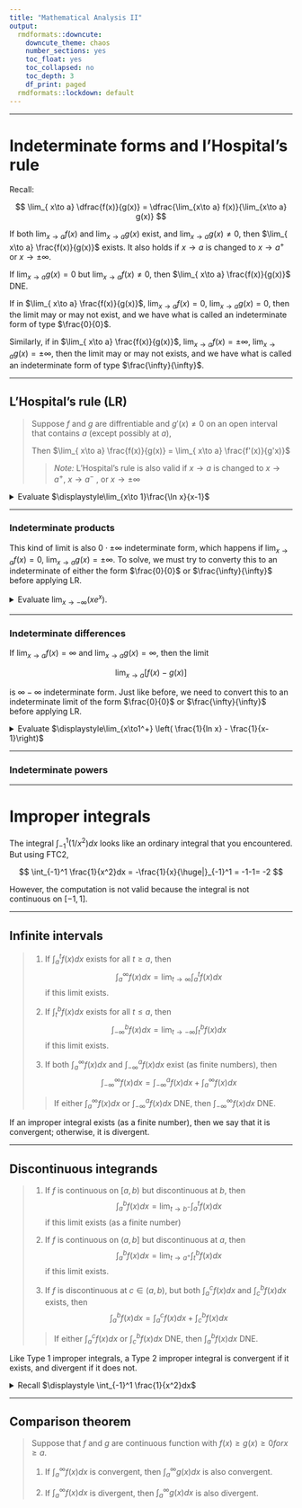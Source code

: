 ```yaml
---
title: "Mathematical Analysis II"
output:
  rmdformats::downcute:
    downcute_theme: chaos
    number_sections: yes
    toc_float: yes
    toc_collapsed: no
    toc_depth: 3
    df_print: paged
  rmdformats::lockdown: default
---
```


***

# Indeterminate forms and l'Hospital's rule

Recall: 

$$ \lim_{ x\to a} \dfrac{f(x)}{g(x)} = \dfrac{\lim_{x\to a} f(x)}{\lim_{x\to a} g(x)} $$

If both $\lim_{ x\to a} f(x)$ and $\lim_{ x\to a} g(x)$ exist, and $\lim_{ x\to a} g(x) \neq 0$, then $\lim_{ x\to a} \frac{f(x)}{g(x)}$ exists. It also holds if $x\to a$ is changed to $x \to a^+$ or $x \to \pm\infty$.

If $\lim_{ x\to a} g(x) = 0$ but $\lim_{ x\to a} f(x) \neq 0$, then $\lim_{ x\to a} \frac{f(x)}{g(x)}$ DNE.

If in $\lim_{ x\to a} \frac{f(x)}{g(x)}$, $\lim_{ x\to a} f(x) = 0$, $\lim_{ x\to a} g(x) = 0$, then the limit may or may not exist, and we have what is called an indeterminate form of type $\frac{0}{0}$.

Similarly, if in $\lim_{ x\to a} \frac{f(x)}{g(x)}$, $\lim_{ x\to a} f(x) = \pm\infty$, $\lim_{ x\to a} g(x) = \pm\infty$, then the limit may or may not exists, and we have what is called an indeterminate form of type $\frac{\infty}{\infty}$.

***

## L'Hospital's rule (LR)

>Suppose $f$ and $g$ are diffrentiable and $g'(x) \neq 0$ on an open interval  that contains $a$ (except possibly at $a$),
>
>Then $\lim_{ x\to a} \frac{f(x)}{g(x)} = \lim_{ x\to a} \frac{f'(x)}{g'x)}$
>
>>*Note:* L'Hospital's rule is also valid if $x\to a$ is changed to $x \to a^+$, $x\to a^-$ , or $x\to\pm\infty$



<details>
<summary>
Evaluate $\displaystyle\lim_{x\to 1}\frac{\ln x}{x-1}$
</summary>

*Solution.* This has indeterminated form $\frac{0}{0}$, so we can apply *LR*:

$$ \lim_{x\to 1} \frac{\ln x}{x-1} = \lim_{x\to 1}\frac{1/x}{1} = 1 $$
</details>
***

### Indeterminate products

This kind of limit is also $0 \cdot \pm\infty$ indeterminate form, which happens if $\lim_{x\to a} f(x) = 0$, $\lim_{x\to a} g(x) = \pm\infty$. To solve, we must try to converty this to an indeterminate of either the form $\frac{0}{0}$ or $\frac{\infty}{\infty}$ before applying LR.
 

<details>
<summary>
Evaluate $\displaystyle \lim_{x\to-\infty}(xe^x)$.
</summary>

*Solution.* Note that the limit has the indeterminate form $0 \cdot -\infty$. We can write $xe^x$ as a quotient

$$ \lim_{x\to-\infty}(xe^x) = \lim_{x\to-\infty}\frac{x}{e^{-x}} $$

RHS is now a $\frac{-\infty}{\infty}$ indeterminate form. Hence we can apply *LR*.

\begin{align*}
\lim_{x\to-\infty}(xe^x) &= \lim_{x\to-\infty}\frac{x}{e^{-x}} \\
&= \lim_{x\to-\infty}\frac{1}{-e^{-x}} \\
&= 0
\end{align*}

</details>

***

### Indeterminate differences

If $\lim_{x\to a} f(x) = \infty$ and $\lim_{x\to a} g(x) = \infty$, then the limit

$$ \lim_{x\to a} [f(x)-g(x)] $$

is $\infty - \infty$ indeterminate form. Just like before, we need to convert this to an indeterminate limit of the form $\frac{0}{0}$ or $\frac{\infty}{\infty}$ before applying LR.


<details>
<summary>
Evaluate $\displaystyle\lim_{x\to1^+} \left( \frac{1}{ln x} - \frac{1}{x-1}\right)$
</summary>

Solution: Note that we have the indeterminate form $\infty - \infty$. Here, we can write the different as a quotient.

$$\lim_{x\to 1^+} \left( \frac{1}{ln x} - \frac{1}{x-1} \right) = \lim_{x\to1^+}  \frac{x-1-\ln x}{(x-1)\ln x}$$

Now, the new limit has indeterminate form $\frac{0}{0}$, so *LR* applies

\begin{align*}
\lim_{x\to1^+} \left( \frac{x-1-\ln x}{(x-1)\ln x}\right) &= \lim_{x\to1^+}  \frac{1-1/x}{(x-1)(1/x)+ \ln x} \\
&= \lim_{x\to1^+} \frac{x-1}{x-1+x\ln x}\\
&= \lim_{x\to 1^+} \frac{1}{1+x(1/x)+\ln x}\\
&= \lim_{x\to 1^+} \frac{1}{1+1+\ln x}\\
&= \frac{1}{1+1+\ln 1}\\
&= \frac{1}{2}
\end{align*}
</details>

***

### Indeterminate powers



***

# Improper integrals

The integral $\int_{-1}^1 (1/x^2)dx$ looks like an ordinary integral that you encountered. But using FTC2,

$$ \int_{-1}^1 \frac{1}{x^2}dx = -\frac{1}{x}{\huge|}_{-1}^1 = -1-1= -2 $$ 

However, the computation is not valid because the integral is not continuous on $[-1,1]$.

***

## Infinite intervals

>1. If $\int_a^t f(x)dx$ exists for all $t\geq a$, then $$ \int_a^{\infty} f(x)dx = \lim_{t \to \infty} \int_a^t f(x)dx $$ if this limit exists.
>
>2. If $\int_t^b f(x)dx$ exists for all $t \leq a$, then $$ \int_{-\infty}^b f(x)dx = \lim_{t\to -\infty} \int_t^b f(x)dx $$ if this limit exists.
>
>3. If both $\int_a^{\infty} f(x) dx$ and $\int_{-\infty}^a f(x) dx$ exist (as finite numbers), then $$ \int_{-\infty}^{\infty} f(x) dx = \int_{-\infty}^a f(x)dx + \int_a^{\infty} f(x)dx $$
>
>>If either $\int_a^{\infty} f(x) dx$ or $\int_{-\infty}^a f(x) dx$ DNE, then $\int_{-\infty}^{\infty} f(x) dx$ DNE.

If an improper integral exists (as a finite number), then we say that it is convergent; otherwise, it is divergent.

***

## Discontinuous integrands

>1. If $f$ is continuous on $[a,b)$ but discontinuous at $b$, then $$ \int_a^b f(x)dx = \lim_{t\to b^-} \int_a^t f(x) dx $$ if this limit exists (as a finite number)
>
>2. If $f$ is continuous on $(a,b]$ but discontinuous at $a$, then $$ \int_a^b f(x)dx = \lim_{t\to a^+} \int_t^b f(x) dx $$ if this limit exists.
>
>3. If $f$ is discontinuous at $c \in (a,b)$, but both $\int_a^c f(x)dx$ and $\int_c^b f(x)dx$ exists, then $$ \int_a^b f(x)dx = \int_a^c f(x)dx + \int_c^b f(x)dx $$
>
>>If either $\int_a^c f(x)dx$ or $\int_c^b f(x)dx$ DNE, then $\int_a^b f(x)dx$ DNE.

Like Type 1 improper integrals, a Type 2 improper integral is convergent if it exists, and divergent if it does not.

<details>
<summary> Recall $\displaystyle \int_{-1}^1 \frac{1}{x^2}dx$</summary>

Solution. Note that \frac{1}{x^2} is discontinuous at x = 0.

\begin{align*}
\int_{-1}^1 \frac{1}{x^2}dx &= \int_{-1}^0 \frac{1}{x^2} + \int_0^1 \frac{1}{x^2}\\
&= \lim_{t\to 0^-} \int_{-1}^t \frac{1}{x^2} + \lim_{t\to 0^+} \int_t^1 \frac{1}{x^2}\\
\end{align*}

We observe that both integrals are divergent becayse they both approach infinity.

$$\lim_{t\to 0^-} \int_{-1}^t \frac{1}{x^2} + \lim_{t\to 0^+} \int_t^1 \frac{1}{x^2} = \infty + \infty = \infty $$

</details>

***

## Comparison theorem

>Suppose that $f$ and $g$ are continuous function with $f(x) \geq g(x) \geq 0 for x \geq a$.
>
>1. If $\int_a^{\infty} f(x) dx$ is convergent, then $\int_a^{\infty} g(x) dx$ is also convergent.
>
>2. If $\int_a^{\infty} f(x) dx$ is divergent, then $\int_a^{\infty} g(x) dx$ is also divergent.

